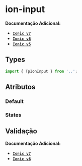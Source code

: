 
<Meta of={inputStories} />

# ion-input

**Documentação Adicional:**

- **[`Ionic v7`](https://ionicframework.com/docs/api/input)**
- **[`Ionic v6`](https://ionicframework.com/docs/v6/api/input)**
- **[`Ionic v5`](https://ionicframework.com/docs/v5/api/input)**

## Types

```ts
import { TpIonInput } from '..';
```

## Atributos

### Default

<Canvas of={inputStories.Default} />

<Controls of={inputStories.Default} />

### States

<Canvas of={inputStatesStories.States} />

<Controls of={inputStatesStories.States} />

## Validação

**Documentação Adicional:**

- **[`Ionic v7`](https://ionicframework.com/docs/api/input#helper--error-text)**
- **[`Ionic v6`](https://ionicframework.com/docs/v6/api/input#helper--error-text)**
